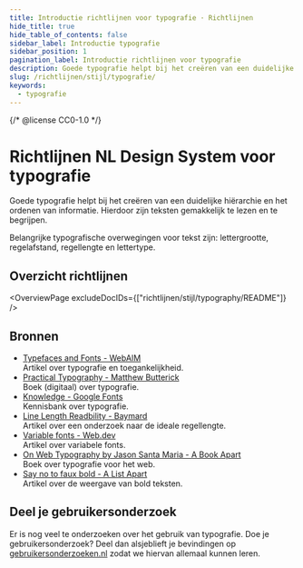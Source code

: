 ```yaml
---
title: Introductie richtlijnen voor typografie · Richtlijnen
hide_title: true
hide_table_of_contents: false
sidebar_label: Introductie typografie
sidebar_position: 1
pagination_label: Introductie richtlijnen voor typografie
description: Goede typografie helpt bij het creëren van een duidelijke hiërarchie en het ordenen van informatie. Hierdoor zijn teksten gemakkelijk te lezen en te begrijpen.
slug: /richtlijnen/stijl/typografie/
keywords:
  - typografie
---
```


{/* @license CC0-1.0 */}


# Richtlijnen NL Design System voor typografie

Goede typografie helpt bij het creëren van een duidelijke hiërarchie en het ordenen van informatie. Hierdoor zijn teksten gemakkelijk te lezen en te begrijpen.

Belangrijke typografische overwegingen voor tekst zijn: lettergrootte, regelafstand, regellengte en lettertype.

## Overzicht richtlijnen

<OverviewPage excludeDocIDs={["richtlijnen/stijl/typography/README"]} />

## Bronnen

- [Typefaces and Fonts - WebAIM](https://webaim.org/techniques/fonts/)<br/>
  Artikel over typografie en toegankelijkheid.
- [Practical Typography - Matthew Butterick](https://practicaltypography.com/)<br/>
  Boek (digitaal) over typografie.
- [Knowledge - Google Fonts](https://fonts.google.com/knowledge)<br/>
  Kennisbank over typografie.
- [Line Length Readbility - Baymard](https://baymard.com/blog/line-length-readability)<br/>
  Artikel over een onderzoek naar de ideale regellengte.
- [Variable fonts - Web.dev](https://web.dev/variable-fonts/)<br/>
  Artikel over variabele fonts.
- [On Web Typography by Jason Santa Maria - A Book Apart](https://abookapart.com/products/on-web-typography)<br/>
  Boek over typografie voor het web.
- [Say no to faux bold - A List Apart](https://alistapart.com/article/say-no-to-faux-bold)<br/>
  Artikel over de weergave van bold teksten.

## Deel je gebruikersonderzoek

Er is nog veel te onderzoeken over het gebruik van typografie. Doe je gebruikersonderzoek? Deel dan alsjeblieft je bevindingen op [gebruikersonderzoeken.nl](http://gebruikersonderzoeken.nl/) zodat we hiervan allemaal kunnen leren.

<FooterInfo />

